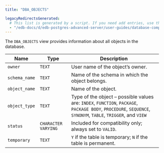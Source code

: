 ```yaml
---
title: "DBA_OBJECTS"

legacyRedirectsGenerated:
  # This list is generated by a script. If you need add entries, use the `legacyRedirects` key.
  - "/edb-docs/d/edb-postgres-advanced-server/user-guides/database-compatibility-for-oracle-developers-catalog-views-guide/13/dba_objects.html"
---
```


<div id="dba_objects" class="registered_link"></div>

The `DBA_OBJECTS` view provides information about all objects in the database.

| Name          | Type                | Description                                                                                                                                                  |
| ------------- | ------------------- | ------------------------------------------------------------------------------------------------------------------------------------------------------------ |
| `owner`       | `TEXT`              | User name of the object’s owner.                                                                                                                             |
| `schema_name` | `TEXT`              | Name of the schema in which the object belongs.                                                                                                              |
| `object_name` | `TEXT`              | Name of the object.                                                                                                                                          |
| `object_type` | `TEXT`              | Type of the object – possible values are: `INDEX`, `FUNCTION`, `PACKAGE`, `PACKAGE BODY`, `PROCEDURE`, `SEQUENCE`, `SYNONYM`, `TABLE`, `TRIGGER`, and `VIEW` |
| `status`      | `CHARACTER VARYING` | Included for compatibility only; always set to `VALID`.                                                                                                      |
| `temporary`   | `TEXT`              | `Y` if the table is temporary; `N` if the table is permanent.                                                                                                |
